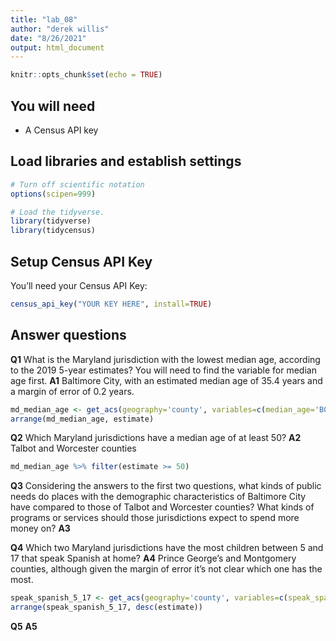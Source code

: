 ```yaml
---
title: "lab_08"
author: "derek willis"
date: "8/26/2021"
output: html_document
---
```


```r
knitr::opts_chunk$set(echo = TRUE)
```

## You will need

* A Census API key

## Load libraries and establish settings
```r
# Turn off scientific notation
options(scipen=999)

# Load the tidyverse.
library(tidyverse)
library(tidycensus)
```

## Setup Census API Key

You'll need your Census API Key:

```r
census_api_key("YOUR KEY HERE", install=TRUE)
```

## Answer questions

**Q1** What is the Maryland jurisdiction with the lowest median age, according to the 2019 5-year estimates? You will need to find the variable for median age first.
**A1** Baltimore City, with an estimated median age of 35.4 years and a margin of error of 0.2 years.

```r
md_median_age <- get_acs(geography='county', variables=c(median_age='B01002_001'), state='MD')
arrange(md_median_age, estimate)
```

**Q2** Which Maryland jurisdictions have a median age of at least 50?
**A2** Talbot and Worcester counties

```r
md_median_age %>% filter(estimate >= 50)
```

**Q3** Considering the answers to the first two questions, what kinds of public needs do places with the demographic characteristics of Baltimore City have compared to those of Talbot and Worcester counties? What kinds of programs or services should those jurisdictions expect to spend more money on?
**A3** 

**Q4** Which two Maryland jurisdictions have the most children between 5 and 17 that speak Spanish at home?
**A4** Prince George's and Montgomery counties, although given the margin of error it's not clear which one has the most.

```r
speak_spanish_5_17 <- get_acs(geography='county', variables=c(speak_spanish_5_17='B16007_004'), state='MD')
arrange(speak_spanish_5_17, desc(estimate))
```

**Q5**
**A5**
